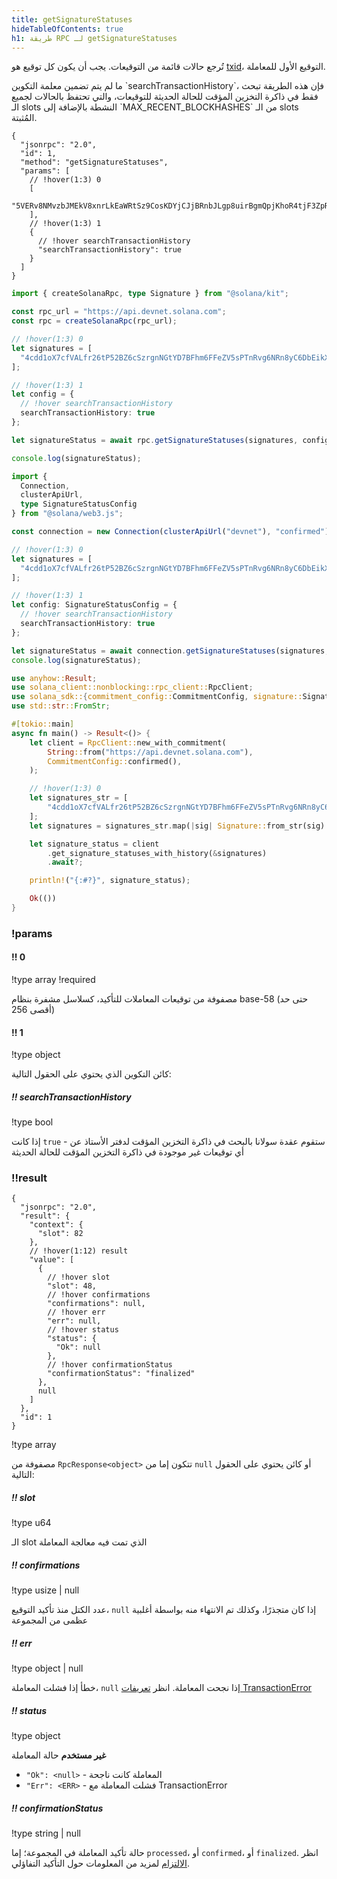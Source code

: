 ```yaml
---
title: getSignatureStatuses
hideTableOfContents: true
h1: طريقة RPC لـ getSignatureStatuses
---
```


تُرجع حالات قائمة من التوقيعات. يجب أن يكون كل توقيع هو
[txid](/docs/references/terminology#transaction-id)، التوقيع الأول للمعاملة.

<Callout type="info">
  ما لم يتم تضمين معلمة التكوين `searchTransactionHistory`، فإن هذه الطريقة تبحث
  فقط في ذاكرة التخزين المؤقت للحالة الحديثة للتوقيعات، والتي تحتفظ بالحالات
  لجميع الـ slots النشطة بالإضافة إلى `MAX_RECENT_BLOCKHASHES` من الـ slots
  المُثبتة.
</Callout>

<APIMethod>

```jsonc !!request curl
{
  "jsonrpc": "2.0",
  "id": 1,
  "method": "getSignatureStatuses",
  "params": [
    // !hover(1:3) 0
    [
      "5VERv8NMvzbJMEkV8xnrLkEaWRtSz9CosKDYjCJjBRnbJLgp8uirBgmQpjKhoR4tjF3ZpRzrFmBV6UjKdiSZkQUW"
    ],
    // !hover(1:3) 1
    {
      // !hover searchTransactionHistory
      "searchTransactionHistory": true
    }
  ]
}
```

```ts !!request title="Kit"
import { createSolanaRpc, type Signature } from "@solana/kit";

const rpc_url = "https://api.devnet.solana.com";
const rpc = createSolanaRpc(rpc_url);

// !hover(1:3) 0
let signatures = [
  "4cdd1oX7cfVALfr26tP52BZ6cSzrgnNGtYD7BFhm6FFeZV5sPTnRvg6NRn8yC6DbEikXcrNChBM5vVJnTgKhGhVu" as unknown as Signature
];

// !hover(1:3) 1
let config = {
  // !hover searchTransactionHistory
  searchTransactionHistory: true
};

let signatureStatus = await rpc.getSignatureStatuses(signatures, config).send();

console.log(signatureStatus);
```

```ts !!request title="web3.js"
import {
  Connection,
  clusterApiUrl,
  type SignatureStatusConfig
} from "@solana/web3.js";

const connection = new Connection(clusterApiUrl("devnet"), "confirmed");

// !hover(1:3) 0
let signatures = [
  "4cdd1oX7cfVALfr26tP52BZ6cSzrgnNGtYD7BFhm6FFeZV5sPTnRvg6NRn8yC6DbEikXcrNChBM5vVJnTgKhGhVu"
];

// !hover(1:3) 1
let config: SignatureStatusConfig = {
  // !hover searchTransactionHistory
  searchTransactionHistory: true
};

let signatureStatus = await connection.getSignatureStatuses(signatures, config);
console.log(signatureStatus);
```

```rs !!request title="Rust"
use anyhow::Result;
use solana_client::nonblocking::rpc_client::RpcClient;
use solana_sdk::{commitment_config::CommitmentConfig, signature::Signature};
use std::str::FromStr;

#[tokio::main]
async fn main() -> Result<()> {
    let client = RpcClient::new_with_commitment(
        String::from("https://api.devnet.solana.com"),
        CommitmentConfig::confirmed(),
    );

    // !hover(1:3) 0
    let signatures_str = [
        "4cdd1oX7cfVALfr26tP52BZ6cSzrgnNGtYD7BFhm6FFeZV5sPTnRvg6NRn8yC6DbEikXcrNChBM5vVJnTgKhGhVu",
    ];
    let signatures = signatures_str.map(|sig| Signature::from_str(sig).unwrap());

    let signature_status = client
        .get_signature_statuses_with_history(&signatures)
        .await?;

    println!("{:#?}", signature_status);

    Ok(())
}
```

### !params

#### !! 0

!type array
!required

مصفوفة من توقيعات المعاملات للتأكيد، كسلاسل مشفرة بنظام base-58 (حتى حد
أقصى 256)

#### !! 1

!type object

كائن التكوين الذي يحتوي على الحقول التالية:

##### !! searchTransactionHistory

!type bool

إذا كانت `true` - ستقوم عقدة سولانا بالبحث في ذاكرة التخزين المؤقت لدفتر الأستاذ
عن أي توقيعات غير موجودة في ذاكرة التخزين المؤقت للحالة الحديثة

### !!result

```jsonc !response
{
  "jsonrpc": "2.0",
  "result": {
    "context": {
      "slot": 82
    },
    // !hover(1:12) result
    "value": [
      {
        // !hover slot
        "slot": 48,
        // !hover confirmations
        "confirmations": null,
        // !hover err
        "err": null,
        // !hover status
        "status": {
          "Ok": null
        },
        // !hover confirmationStatus
        "confirmationStatus": "finalized"
      },
      null
    ]
  },
  "id": 1
}
```

!type array

مصفوفة من `RpcResponse<object>` تتكون إما من `null` أو كائن يحتوي على الحقول
التالية:

##### !! slot

!type u64

الـ slot الذي تمت فيه معالجة المعاملة

##### !! confirmations

!type usize | null

عدد الكتل منذ تأكيد التوقيع، `null` إذا كان متجذرًا، وكذلك تم الانتهاء منه
بواسطة أغلبية عظمى من المجموعة

##### !! err

!type object | null

خطأ إذا فشلت المعاملة، `null` إذا نجحت المعاملة. انظر
[تعريفات TransactionError](https://github.com/anza-xyz/solana-sdk/blob/50dfbd088c51b7229c67d432d8c8801dafaa7904/transaction-error/src/lib.rs#L15)

##### !! status

!type object

**غير مستخدم** حالة المعاملة

- `"Ok": <null>` - المعاملة كانت ناجحة
- `"Err": <ERR>` - فشلت المعاملة مع TransactionError

##### !! confirmationStatus

!type string | null

حالة تأكيد المعاملة في المجموعة؛ إما `processed`، أو `confirmed`، أو
`finalized`. انظر [الالتزام](/docs/rpc/#configuring-state-commitment) لمزيد من
المعلومات حول التأكيد التفاؤلي.

</APIMethod>
